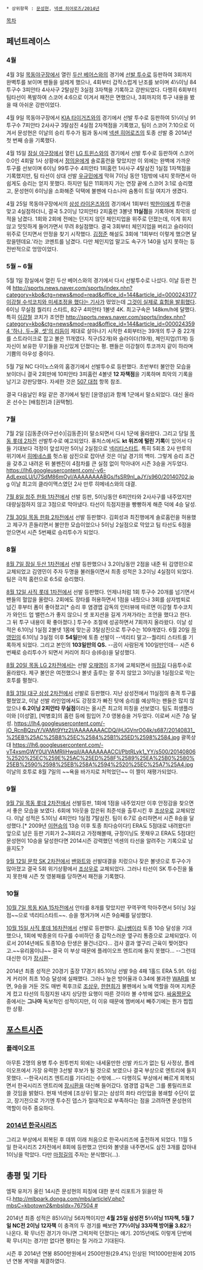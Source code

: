  * 상위항목 : [[문성현]], [[넥센 히어로즈/2014년]]

[[목차]]
== 페넌트레이스 ==
=== 4월 ===
4월 3일 [[목동야구장]]에서 열린 [[두산 베어스]]와의 경기에 [[선발 투수]]로 등판하여 3회까지 완벽투를 보이며 팬들을 설레게 했으나, 4회부터 갑작스럽게 난조를 보이며 4⅓이닝 84투구수 3피안타 4사사구 2탈삼진 3실점 3자책을 기록하고 강판되었다. 다행히 6회부터 팀타선이 폭발하여 스코어 4:6으로 이겨서 패전은 면했으나, 3회까지의 투구 내용을 봤을 때 아쉬운 강판이었다.

4월 9일 목동야구장에서 [[KIA 타이거즈]]와의 경기에서 선발 투수로 등판하여 5⅓이닝 91투구수 7피안타 2사사구 3탈삼진 4실점 2자책점을 기록했고, 팀이 스코어 7:10으로 이겨서 문성현은 이날의 승리 투수가 됨과 동시에 [[넥센 히어로즈]]의 토종 선발 중 2014년 첫 번째 승을 기록했다. 

4월 15일 [[잠실 야구장]]에서 열린 [[LG 트윈스]]와의 경기에서 선발 투수로 등판하여 스코어 0:0인 4회말 1사 상황에서 [[정의윤]]에게 솔로홈런을 맞았지만 이 외에는 완벽에 가까운 투구를 선보이며 6이닝 99투구수 4피안타 1피홈런 1사사구 4탈삼진 1실점 1자책점을 기록했지만, 팀 타선이 상대 선발 [[우규민]]에게 막혀 7이닝 동안 1점밖에 내지 못하면서 아쉽게도 승리는 얻지 못했다. 하지만 팀은 11회까지 가는 연장 끝에 스코어 3:1로 승리했고, 문성현이 6이닝을 소화해준 덕택에 불펜에 다소나마 숨통이 트일 여지가 생겼다.

4월 25일 목동야구장에서의 [[삼성 라이온즈]]와의 경기에서 1회부터 [[박한이]]에게 투런을 맞고 4실점하더니, 결국 5.2이닝 12피안타 2피홈런 3볼넷 '''11실점'''을 기록하며 최악의 성적을 남겼다. 1회와 2회에 전에는 던지지 않던 체인지업을 위주로 던졌는데, 이게 휘지 않고 밋밋하게 들어가면서 무려 8실점했다. 결국 3회부터 체인지업을 버리고 슬라이더 위주로 던지면서 안정을 찾기 시작했다. [[김정준]] 해설도 3회에 '1회부터 이렇게 했으면 달랐을텐데요.'라는 코멘트를 남겼다. 다만 체인지업 말고도 속구가 140을 넘지 못하는 등 전반적으로 엉망이었다.

=== 5월 ~ 6월 ===
5월 1일 잠실에서 열린 두산 베어스와의 경기에서 다시 선발투수로 나섰다. 이날 등판 전에 [[http://sports.news.naver.com/sports/index.nhn?category=kbo&ctg=news&mod=read&office_id=144&article_id=0000243177 이강철 수석코치와 미세조정을 했다는 기사]]가 떴었는데 [[그런데 그것이 실제로 일어났습니다|그것이 실제로 효험을 발휘했다]]. 6이닝 무실점 퀄리티 스타트, 82구 4피안타 1볼넷 4K. 최고구속은 148km/h에 달했다. 특히 [[이강철]] 코치가 조언한 [[http://sports.news.naver.com/sports/index.nhn?category=kbo&ctg=news&mod=read&office_id=144&article_id=0000243594 '하나, 두~울, 셋'의 리듬]]이 제대로 살아나기 시작한 4회부터는 39개의 투구 중 22개를 스트라이크로 잡고 볼은 11개였다. 직구(52개)와 슬라이더(19개), 체인지업(11개) 등 자신이 보유한 무기들을 자신있게 던졌다는 평. 팬들은 이강철이 투코까지 같이 하라며 기쁨의 아우성 중이다.

5월 7일 NC 다이노스와의 홈경기에서 선발투수로 등판했다. 초반부터 불안한 모습을 보이더니 결국 2회만에 10피안타 3피홈런 4볼넷 '''12 자책점'''을 기록하며 최악의 기록을 남기고 강판당했다. 자세한 것은 [[507 대첩]] 항목 참조.

결국 다음날인 8일 같은 경기에서 털린 [윤영삼]과 함께 1군에서 말소되었다. 대신 올라온 선수는 [배힘찬]과 [권택형].

=== 7월 ===
7월 2일 [김동준(야구선수)|김동준]이 말소되면서 다시 1군에 올라왔다. 그리고 당일 [[넥센 히어로즈/2014년/7월#s-1.2|목동 롯데 2차전]] 선발투수로 예고되었다. 
퓨처스에서도 '''kt 위즈에 털린 기록'''이 있어서 다들 기대보다 걱정이 앞섰지만 5이닝 2실점으로 [[퀄리티스타트|넥리티스타트]]. 특히 5회초 2사 만루의 위기에서 [[루이스 히메네스|히메네스]]를 헛스윙 삼진으로 잡아낸 것은 이날 경기의 백미. 그렇게 승리 조건을 갖추고 내려온 뒤 불펜진이 4점차를 큰 실점 없이 막아내어 시즌 3승을 거두었다.
https://lh6.googleusercontent.com/-v6-AdLexpLU/U7SdM86mOyI/AAAAAAAABGs/fsSR9nI_aJY/s960/20140702.jpg 이날 최고의 클라이맥스였던 2사 만루 히메네스와의 대결.

[[넥센 히어로즈/2014년/7월#s-3.1|7월 8일 청주 한화 1차전]]에서 선발 등판, 5이닝동안 6피안타와 2사사구를 내주었지만 대량실점하지 않고 3점으로 막아냈다. 타선이 득점지원을 빵빵하게 해준 덕에 4승 달성.

[[넥센 히어로즈/2014년/7월#s-8.2|7월 30일 목동 한화 2차전]]에서 선발 등판했다. 김회성과 최진행에게 솔로홈런을 허용했고 제구가 흔들리면서 불안한 모습이었으나 5이닝 2실점으로 막았고 팀 타선도 6점을 얻으면서 시즌 5번째로 승리투수가 되었다.

=== 8월 ===
[[넥센 히어로즈/2014년/8월#s-3.1|8월 7일 잠실 두산 1차전]]에서 선발 등판했으나 3.2이닝동안 2점을 내준 뒤 김영민으로 교체되었고 김영민이 주자 두명을 불러들이면서 최종 성적은 3.2이닝 4실점이 되었다. 팀은 극적 홈런으로 6:5로 승리했다.

[[넥센 히어로즈/2014년/8월#s-5.1|8월 12일 사직 롯데 1차전]]에서 선발 등판했다. 언제나처럼 1회 투구수 20개를 넘기면서 팬들의 혈압을 올렸다. 2회에도 장타를 허용하면서 1점을 내줬으나 3회를 삼자범퇴로 넘긴 후부터 폼이 좋아졌고[* 승리 후 염경엽 감독의 인터뷰에 따르면 이강철 투수코치가 와인드 업 밸런스가 좋지 않으니 셋 포지션을 길게 가져가라는 조언을 했다고 한다. 그 뒤 투구 내용이 확 좋아졌다.] 투구수 조절에 성공하면서 7회까지 올라왔다. 이날 성적은 6.1이닝 1실점 2볼넷 1몸에 맞는공 3탈삼진으로 투구수는 109개였다. 6월 20일 [[하영민]]의 6.1이닝 3실점 이후 '''54일'''만에 토종 선발이 --넥리티 말고--퀄리티 스타트를 기록하게 되었다. 그리고 본인의 '''103일만의 QS.''' --곰이 사람된게 100일만인데-- 시즌 6번째로 승리투수가 되면서 커리어 최다 승(6승)을 달성했다.

[[넥센 히어로즈/2014년/8월#s-8.2|8월 20일 목동 LG 2차전]]에서는 선발 [[오재영]]이 조기에 교체되면서 [[마정길]] 다음투수로 올라왔다. 제구 불안은 여전했으나 볼넷 출루는 잘 주지 않았고 3이닝을 1실점으로 막는 호투를 펼쳤다.

[[넥센 히어로즈/2014년/8월#s-12.2|8월 31일 대구 삼성 2차전]]에서 선발로 등판했다. 지난 삼성전에서 11실점의 충격 투구를 펼쳤었고, 이날 선발 라인업에서도 강정호가 빠진 탓에 승리를 예상하는 팬들은 많지 않았으나 '''6.2이닝 2피안타 무실점'''이라는 올시즌 최고의 피칭을 선보였다. 팀도 희생플라이와 [이성열], [박병호]의 홈런 등에 힘입어 7:0 영봉승을 거두었다. 이로써 시즌 7승 달성.
https://lh4.googleusercontent.com/-jO_RcnBQzuY/VAMjt9Ytz2I/AAAAAAAACDQ/jHJGVnrO04k/s687/20140831_%25EB%25AC%25B8%25EC%2584%25B1%25ED%2598%2584.jpg 괄목상대
https://lh6.googleusercontent.com/-vT4xsmGWY0U/VAMRIiHwqjI/AAAAAAAACCI/PbtRLyk1_YY/s500/20140806%2520%25EC%259E%25AC%25ED%258F%2589%25EA%25B0%2580%25EB%2590%2598%25EB%258A%2594%2520%25EC%25A7%25A4.jpg 이날의 호투로 8월 7일의 ~~욕을 바가지로 처먹었던~~ 이 짤이 재평가되었다.

=== 9월 ===
[[넥센 히어로즈/2014년/9~10월#s-3.2|9월 7일 목동 롯데 2차전]]에서 선발등판, 1회에 1점을 내주었지만 이후 안정감을 찾으면서 좋은 모습을 보였다. 6회에 1아웃을 잡은뒤 최준석을 출루시킨 후 [[조상우]]로 교체되었다. 이날 성적은 5.1이닝 4피안타 1실점 7탈삼진. 팀이 6:7로 승리하면서 시즌 8승을 달성했다.[* 2009년 [[이현승]]의 13승 이후 토종 최다승이다!] ERA도 5점대로 내려왔다!! 앞으로 남은 등판 기회가 2~3회라고 가정해볼때, 규정이닝도 못채우고 ERA도 5점대인 문성현이 10승을 달성한다면 2014시즌 강력했던 넥센의 타선을 알려주는 기록으로 남을지도?

[[넥센 히어로즈/2014년/9~10월#s-5.2|9월 12일 문학 SK 2차전]]에서 [[밴와트]]와 선발대결을 치렀으나 잦은 볼넷으로 투구수가 많아졌고 결국 5회 위기상황에서 [[조상우]]로 교체되었다. 그러나 타선이 SK 투수진을 뚫지 못한채 시즌 첫 영봉패를 당하면서 패전을 기록했다.

=== 10월 ===
[[넥센 히어로즈/2014년/9~10월#s-8|10월 7일 목동 KIA 15차전]]에서 안타를 8개를 맞았지만 꾸역꾸역 막아주면서 5이닝 3실점~~으로 넥리티스타트~~. 승을 챙겨가며 시즌 9승째를 달성했다.

[[넥센 히어로즈/2014년/9~10월#s-12.2|10월 15일 사직 롯데 16차전]]에서 선발로 등판했다. [[로나쌩]]이라 토종 10승 달성을 기대했으나, 1회에 박종윤의 타구를 수비하던 중 갑작스러운 옆구리 통증으로 교체되었다. 이로서 2014년에도 토종10승 탄생은 물건너갔다... 검사 결과 옆구리 근육이 찢어졌다고.~~유리몸이냐~~ 결국 이 부상 때문에 플레이오프 엔트리에 들지 못했다... --그런데 대신한 이가 [[장시환]]--

2014년 최종 성적은 20경기 출장 17경기 85.1이닝 선발 9승 4패 1홀드 ERA 5.91. 아쉽게 커리어 최초 10승 달성에 실패했다. 그러나 높은 방어율과 0.34에 불과한 [[WAR]]를 보면, 9승을 거둔 것도 매번 퀵후크로 [[조상우]], [[한현희]]가 불펜에서 노예 역할을 하며 지켜준 게 컸고 타선의 득점지원 내지 상당한 요행이 따른 것이라 볼 수밖에 없다. [[싸융짱문오]] 중에서는 '''그나마''' 독보적인 성적이지만, 이 이유 때문에 멤버에서 빼주기에는 뭔가 찝찝한 상황.

== [[포스트시즌]] ==
=== 플레이오프 ===
아무튼 2명의 용병 투수 원투펀치 외에는 내세울만한 선발 카드가 없는 팀 사정상, 플레이오프에서 가장 유력한 3선발 후보가 될 것으로 보였으나 결국 부상으로 엔트리에 들지 못했다. --한국시리즈 엔트리를 기다리는 수밖에...-- 다행히도 부상에서 빠르게 회복되면서 한국시리즈 엔트리에 [[장시환]]을 대신해 들어갔다. 염경엽 감독은 그를 롱릴리프로 쓸 것임을 밝혔다. 현재 넥센에 [조상우] 말고는 삼성의 좌타 라인업을 봉쇄할 수단이 없고, 장기전으로 가기엔 투수진 뎁스가 절대적으로 부족하다는 점을 고려하면 문성현의 역할이 아주 중요하다.

=== [[2014년 한국시리즈]] ===
그리고 부상에서 회복된 후 데뷔 이래 처음으로 한국시리즈에 출전하게 되었다. 11월 5일 한국시리즈 2차전에서 8회에 등판했고 안타와 볼넷을 내주면서도 삼진 3개를 잡아내 1이닝을 막았다. 다만 [[마정길]]의 주자는 분식했다(...).

== 총평 및 기타 ==
엠팍 유저가 올린 14시즌 문성현의 피칭에 대한 분석 리포트가 읽을만 하다.[[http://mlbpark.donga.com/mbs/articleV.php?mbsC=kbotown2&mbsIdx=767504 #]]

2014년 최종 성적은 85⅓이닝 56자책이지만 '''4월 25일 삼성전 5⅔이닝 11자책, 5월 7일 NC전 2이닝 12자책''' 이 충격의 두 경기를 빼보면 '''77⅔이닝 33자책 방어율 3.82'''가 나온다. 확 무너진 경기가 아니면 그럭저럭 던졌다는 얘기. 2015년에도 이렇게 단번에 확 무너지는 경기만 없다면 평타는 칠 거라고 기대된다.

시즌 후 2014년 연봉 8500만원에서 2500만원(29.4%) 인상된 1억1000만원에 2015년 연봉 계약을 체결하였다.
